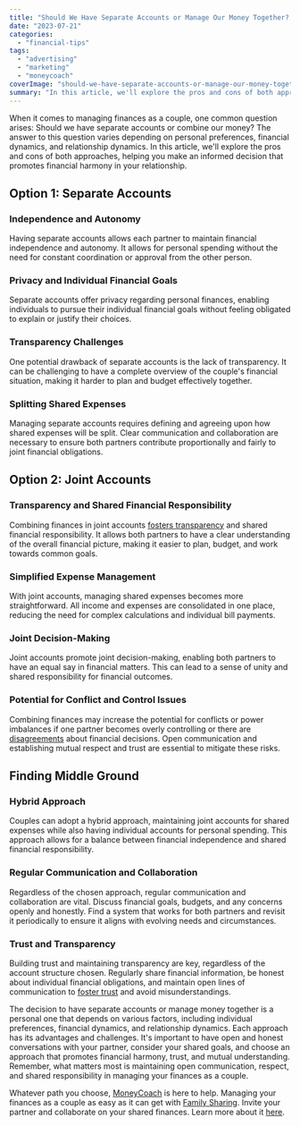 ```yaml
---
title: "Should We Have Separate Accounts or Manage Our Money Together? Finding Financial Harmony in Relationships"
date: "2023-07-21"
categories: 
  - "financial-tips"
tags: 
  - "advertising"
  - "marketing"
  - "moneycoach"
coverImage: "should-we-have-separate-accounts-or-manage-our-money-together.jpg"
summary: "In this article, we'll explore the pros and cons of both approaches, helping you make an informed decision that promotes financial harmony in your relationship."
---
```

When it comes to managing finances as a couple, one common question arises: Should we have separate accounts or combine our money? The answer to this question varies depending on personal preferences, financial dynamics, and relationship dynamics. In this article, we'll explore the pros and cons of both approaches, helping you make an informed decision that promotes financial harmony in your relationship.

## Option 1: Separate Accounts

### Independence and Autonomy
Having separate accounts allows each partner to maintain financial independence and autonomy. It allows for personal spending without the need for constant coordination or approval from the other person.

### Privacy and Individual Financial Goals
Separate accounts offer privacy regarding personal finances, enabling individuals to pursue their individual financial goals without feeling obligated to explain or justify their choices.

### Transparency Challenges
One potential drawback of separate accounts is the lack of transparency. It can be challenging to have a complete overview of the couple's financial situation, making it harder to plan and budget effectively together.

### Splitting Shared Expenses
Managing separate accounts requires defining and agreeing upon how shared expenses will be split. Clear communication and collaboration are necessary to ensure both partners contribute proportionally and fairly to joint financial obligations.

## Option 2: Joint Accounts

### Transparency and Shared Financial Responsibility
Combining finances in joint accounts [fosters transparency](/blog/how-can-i-manage-finances-as-a-couple) and shared financial responsibility. It allows both partners to have a clear understanding of the overall financial picture, making it easier to plan, budget, and work towards common goals.

### Simplified Expense Management
With joint accounts, managing shared expenses becomes more straightforward. All income and expenses are consolidated in one place, reducing the need for complex calculations and individual bill payments.

### Joint Decision-Making
Joint accounts promote joint decision-making, enabling both partners to have an equal say in financial matters. This can lead to a sense of unity and shared responsibility for financial outcomes.

### Potential for Conflict and Control Issues
Combining finances may increase the potential for conflicts or power imbalances if one partner becomes overly controlling or there are [disagreements](/blog/are-money-topics-causing-issues-in-your-love-life) about financial decisions. Open communication and establishing mutual respect and trust are essential to mitigate these risks.

## Finding Middle Ground

### Hybrid Approach
Couples can adopt a hybrid approach, maintaining joint accounts for shared expenses while also having individual accounts for personal spending. This approach allows for a balance between financial independence and shared financial responsibility.

### Regular Communication and Collaboration
Regardless of the chosen approach, regular communication and collaboration are vital. Discuss financial goals, budgets, and any concerns openly and honestly. Find a system that works for both partners and revisit it periodically to ensure it aligns with evolving needs and circumstances.

### Trust and Transparency
Building trust and maintaining transparency are key, regardless of the account structure chosen. Regularly share financial information, be honest about individual financial obligations, and maintain open lines of communication to [foster trust](/blog/why-managing-finances-as-a-couple-can-improve-your-relationship) and avoid misunderstandings.

The decision to have separate accounts or manage money together is a personal one that depends on various factors, including individual preferences, financial dynamics, and relationship dynamics. Each approach has its advantages and challenges. It's important to have open and honest conversations with your partner, consider your shared goals, and choose an approach that promotes financial harmony, trust, and mutual understanding. Remember, what matters most is maintaining open communication, respect, and shared responsibility in managing your finances as a couple.

Whatever path you choose, [MoneyCoach](/) is here to help. Managing your finances as a couple as easy as it can get with [Family Sharing](/guides/how-to-activate-family-sync). Invite your partner and collaborate on your shared finances. Learn more about it [here](/guides/how-to-share-apple-card-transactions-with-your-partner).